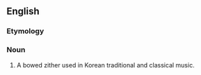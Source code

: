 ==English==
{{wikipedia}}

===Etymology===
{{bor|en|ko|아쟁}}

===Noun===
{{en-noun|?}}

# A bowed zither used in Korean traditional and classical music.